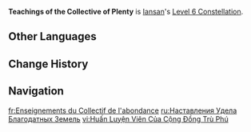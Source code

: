 {{Constellation Infobox
|image         = Constellation Teachings of the Collective of Plenty.png
|character     = Iansan
|level         = 6
|description   = The Kinetic Energy Scale's duration is increased by 3s.<br>Additionally, when Iansan triggers [[Nightsoul point]]s restoration, if there is any overflow, she will gain the Extreme Force effect, which increases the DMG dealt by your current active character by 25% for 3s.
|scale_att1    = 
|scale_att2    = 
|utility1      = Duration Increase
|utility2      = DMG Bonus
}}
'''Teachings of the Collective of Plenty''' is [[Iansan]]'s [[Level 6 Constellation]].
<!--
==Gameplay Notes==
--><!--
==Preview==
{{Preview
|file = Teachings of the Collective of Plenty Preview
}}
-->
==Other Languages==
{{Other Languages
|en       = Teachings of the Collective of Plenty
|zhs      = 「沃陆之邦」的训教
|zhs_rm   = 
|zht      = 「沃陸之邦」的訓教
|zht_rm   = 
|zh_tl    = 
|ja       = 「豊穣の邦」の教え
|ja_rm    = 
|ja_tl    = 
|ko       = 「비옥한 터전」의 가르침
|ko_rm    = 
|ko_tl    = 
|es       = Enseñanzas de la Comunidad de la Feracidad
|es_tl    = Teachings of the Community of Fecundity
|fr       = Enseignements du Collectif de l'abondance
|fr_tl    = Teachings of the {{Lex|Collective of Plenty|fr}}
|ru       = Наставления Удела Благодатных Земель
|ru_tl    = 
|th       = Teachings of the Collective of Plenty
|vi       = Huấn Luyện Viên Của Cộng Đồng Trù Phú
|vi_tl    = Coach of the {{Lex|Collective of Plenty|vi}}
|de       = Lehren des „Kollektivs der Fülle“
|de_tl    = Teachings of the Collective of Plenty
|id       = Teachings of the Collective of Plenty
|pt       = Treinamento do Coletivo da Fartura
|pt_tl    = 
|tr       = Bereket Kolektifi Öğretileri
|tr_tl    = 
|it       = Insegnamenti della Comunità dell'Abbondanza
|it_tl    = 
}}

==Change History==
{{Change History|5.5}}

==Navigation==
{{Talent Navbox|Iansan}}

[[fr:Enseignements du Collectif de l'abondance]]
[[ru:Наставления Удела Благодатных Земель]]
[[vi:Huấn Luyện Viên Của Cộng Đồng Trù Phú]]